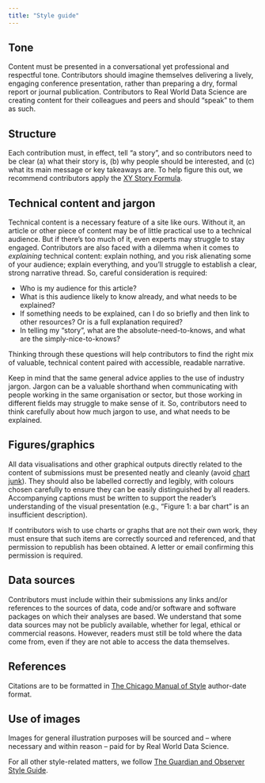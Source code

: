 ```yaml
---
title: "Style guide"
---
```

## Tone 
Content must be presented in a conversational yet professional and respectful tone. Contributors should imagine themselves delivering a lively, engaging conference presentation, rather than preparing a dry, formal report or journal publication. Contributors to Real World Data Science are creating content for their colleagues and peers and should “speak” to them as such. 

## Structure 
Each contribution must, in effect, tell “a story”, and so contributors need to be clear (a) what their story is, (b) why people should be interested, and (c) what its main message or key takeaways are. To help figure this out, we recommend contributors apply the [XY Story Formula](https://jessicaabel.com/xy-story-formula/). 

## Technical content and jargon
Technical content is a necessary feature of a site like ours. Without it, an article or other piece of content may be of little practical use to a technical audience. But if there's too much of it,  even experts may struggle to stay engaged. Contributors are also faced with a dilemma when it comes to *explaining* technical content: explain nothing, and you risk alienating some of your audience; explain everything, and you’ll struggle to establish a clear, strong narrative thread. So, careful consideration is required: 

* Who is my audience for this article? 
* What is this audience likely to know already, and what needs to be explained? 
* If something needs to be explained, can I do so briefly and then link to other resources? Or is a full explanation required? 
* In telling my "story", what are the absolute-need-to-knows, and what are the simply-nice-to-knows? 

Thinking through these questions will help contributors to find the right mix of valuable, technical content paired with accessible, readable narrative.

Keep in mind that the same general advice applies to the use of industry jargon. Jargon can be a valuable shorthand when communicating with people working in the same organisation or sector, but those working in different fields may struggle to make sense of it. So, contributors need to think carefully about how much jargon to use, and what needs to be explained.

## Figures/graphics 
All data visualisations and other graphical outputs directly related to the content of submissions must be presented neatly and cleanly (avoid [chart junk](https://en.wikipedia.org/wiki/Chartjunk)). They should also be labelled correctly and legibly, with colours chosen carefully to ensure they can be easily distinguished by all readers. Accompanying captions must be written to support the reader’s understanding of the visual presentation (e.g., “Figure 1: a bar chart” is an insufficient description). 

If contributors wish to use charts or graphs that are not their own work, they must ensure that such items are correctly sourced and referenced, and that permission to republish has been obtained. A letter or email confirming this permission is required. 

## Data sources 
Contributors must include within their submissions any links and/or references to the sources of data, code and/or software and software packages on which their analyses are based. We understand that some data sources may not be publicly available, whether for legal, ethical or commercial reasons. However, readers must still be told where the data come from, even if they are not able to access the data themselves. 

## References 
Citations are to be formatted in [The Chicago Manual of Style](https://www.chicagomanualofstyle.org/tools_citationguide/citation-guide-2.html) author-date format. 

## Use of images 
Images for general illustration purposes will be sourced and – where necessary and within reason – paid for by Real World Data Science. 

<!-- Word counts 
[To be completed at a later date, ideally once sample articles have been commissioned and accepted for publication.] --> 
:::{.callout-note}
For all other style-related matters, we follow [The Guardian and Observer Style Guide](https://www.theguardian.com/guardian-observer-style-guide-a). 
:::